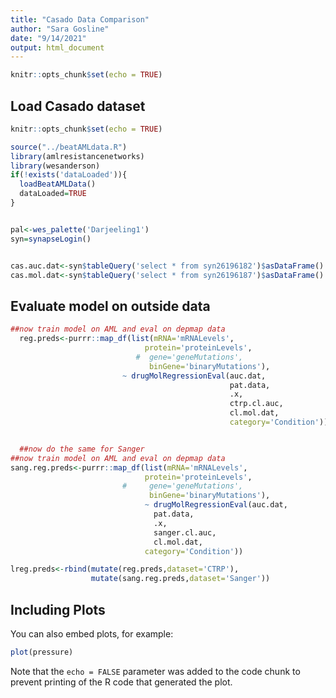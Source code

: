 ```yaml
---
title: "Casado Data Comparison"
author: "Sara Gosline"
date: "9/14/2021"
output: html_document
---
```


```r
knitr::opts_chunk$set(echo = TRUE)
```

## Load Casado  dataset
```r

knitr::opts_chunk$set(echo = TRUE)

source("../beatAMLdata.R")
library(amlresistancenetworks)
library(wesanderson)
if(!exists('dataLoaded')){
  loadBeatAMLData()
  dataLoaded=TRUE
}


pal<-wes_palette('Darjeeling1')
syn=synapseLogin()


cas.auc.dat<-syn$tableQuery('select * from syn26196182')$asDataFrame()
cas.mol.dat<-syn$tableQuery('select * from syn26196187')$asDataFrame()

```


## Evaluate model on outside data
```r
##now train model on AML and eval on depmap data
  reg.preds<-purrr::map_df(list(mRNA='mRNALevels',
                              protein='proteinLevels',
                            #  gene='geneMutations',
                               binGene='binaryMutations'),
                         ~ drugMolRegressionEval(auc.dat,
                                                 pat.data,
                                                 .x,
                                                 ctrp.cl.auc,
                                                 cl.mol.dat,
                                                 category='Condition'))


  ##now do the same for Sanger
##now train model on AML and eval on depmap data
sang.reg.preds<-purrr::map_df(list(mRNA='mRNALevels',
                              protein='proteinLevels',
                         #     gene='geneMutations',
                               binGene='binaryMutations'),
                              ~ drugMolRegressionEval(auc.dat,
                                pat.data,
                                .x,
                                sanger.cl.auc,
                                cl.mol.dat,
                              category='Condition'))

lreg.preds<-rbind(mutate(reg.preds,dataset='CTRP'),
                  mutate(sang.reg.preds,dataset='Sanger'))
```

## Including Plots

You can also embed plots, for example:

```r
plot(pressure)
```

Note that the `echo = FALSE` parameter was added to the code chunk to prevent printing of the R code that generated the plot.
